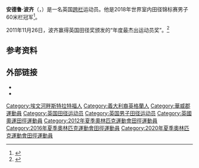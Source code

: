 '''安德鲁·波齐'''（{{lang-en|Andrew Pozzi}}，{{bd|1992年|5月15日||}}）是一名英国[[跨栏|跨栏]]运动员。他是2018年世界室内田径锦标赛男子60米栏冠军<ref>{{cite web|url=https://media.aws.iaaf.org/competitiondocuments/pdf/6019/AT-60H-M-f----.RS6.pdf|title=Final results|work=IAAF|date=2018-03-04|accessdate=2020-09-12|archiveurl=https://web.archive.org/web/20200911011615/https://media.aws.iaaf.org/competitiondocuments/pdf/6019/AT-60H-M-f----.RS6.pdf|archivedate=2020-09-11|dead-url=no}}</ref>。

2011年11月26日，波齐赢得英国田径奖颁发的“年度最杰出运动员奖”。<ref>{{cite web|url=http://www.morethanthegames.co.uk/rising-stars/2815877-pozzi-honoured-star-studded-uka-awards-dinner|title=Pozzi honoured at star-studded UKA Awards Dinner|work=More Than The Games|accessdate=2011-11-28|archiveurl=https://web.archive.org/web/20111130134416/http://www.morethanthegames.co.uk/rising-stars/2815877-pozzi-honoured-star-studded-uka-awards-dinner|archivedate=2011-11-30|dead-url=yes}}</ref>

==参考资料==
{{Reflist}}

==外部链接==
{{Commons category|Andrew Pozzi}}
* {{IAAF|248323}}
* {{IOC profile|andrew-pozzi}}

{{Authority control}}

{{DEFAULTSORT:Pozzi, Andrew}}
[[Category:埃文河畔斯特拉特福人|Category:埃文河畔斯特拉特福人]]
[[Category:義大利裔英格蘭人|Category:義大利裔英格蘭人]]
[[Category:華威郡運動員|Category:華威郡運動員]]
[[Category:英国田径运动员|Category:英国田径运动员]]
[[Category:英国男子田径运动员|Category:英国男子田径运动员]]
[[Category:英國奧運田徑運動員|Category:英國奧運田徑運動員]]
[[Category:2012年夏季奧林匹克運動會田徑運動員|Category:2012年夏季奧林匹克運動會田徑運動員]]
[[Category:2016年夏季奧林匹克運動會田徑運動員|Category:2016年夏季奧林匹克運動會田徑運動員]]
[[Category:2020年夏季奧林匹克運動會田徑運動員|Category:2020年夏季奧林匹克運動會田徑運動員]]

{{英国体育人物小作品}}